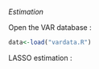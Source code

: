 *Estimation*

Open the VAR database : 
```r
data<-load("vardata.R")
```


LASSO estimation : 
```r

```